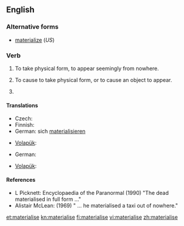 ==English==

===Alternative forms===
* [[materialize]] (''US'')

===Verb===
{{en-verb|materialis|es}}

# {{intransitive|British}} To take physical form, to appear seemingly from nowhere.
# {{transitive|British}}  To cause to take physical form, or to cause an object to appear.
# {{alternative spelling of|materialize}}

====Translations====
{{trans-top|To take physical form or to appear seemingly from nowhere}}
* Czech: {{t|cs|zhmotnit se}}
* Finnish: {{t-|fi|aineellistua}}
* German: sich [[materialisieren]]
{{trans-mid}}
* [[Volapük]]: {{t-|vo|stöfikön}}
{{trans-bottom}}

{{trans-top|To cause to take physical form or to appear}}
* German: {{t-|de|materialisieren}}
{{trans-mid}}
* [[Volapük]]: {{t-|vo|stöfükön}}
{{trans-bottom}}

====References====
* L Picknett: Encyclopaedia of the Paranormal (1990) "The dead materialised in full form ..."
* Alistair McLean: (1969) " ... he materialised a taxi out of nowhere."

[[et:materialise]]
[[kn:materialise]]
[[fi:materialise]]
[[vi:materialise]]
[[zh:materialise]]